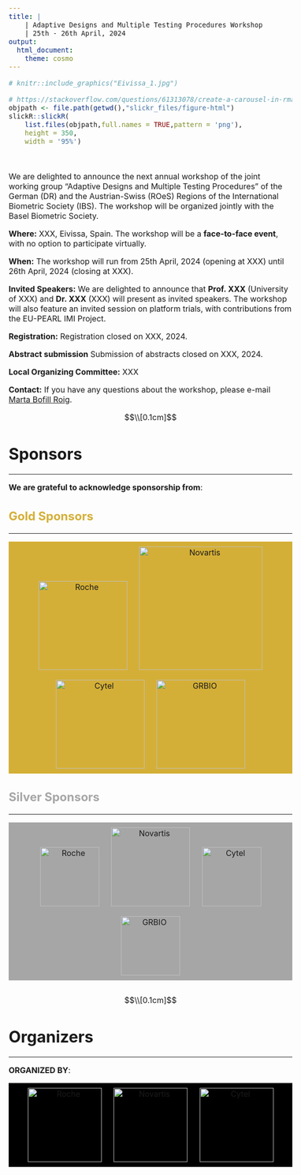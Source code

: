 ---
title: |
    | Adaptive Designs and Multiple Testing Procedures Workshop
    | 25th - 26th April, 2024
output:
  html_document:
    theme: cosmo
---

<style type="text/css">
h1.title {
  font-size: 36px;
  color: DarkRed;
  text-align: center;
}
</style>

<style type="text/css">
  body{
  font-size: 12pt;
}
</style> 

<style>
.sponsor {
  display: inline-block;
  margin: 10px;
}

.sponsor img {
  max-width: 100%;
  height: auto;
}

.sponsor-level-gold {
  text-align: center;
  margin-bottom: 30px;
  background-color: #D4AF37
}
.sponsor-level-silver {
  text-align: center;
  margin-bottom: 30px;
  background-color: #A6A6A6
}
.organizers {
  text-align: center;
  margin-bottom: 30px;
  background-color: #000000
}

</style>

```{r figurename, echo=FALSE, fig.cap="Eivissa Port", out.width = '60%', fig.align='center'}
# knitr::include_graphics("Eivissa_1.jpg")
```

```{r echo=FALSE}
# https://stackoverflow.com/questions/61313078/create-a-carousel-in-rmarkdown
objpath <- file.path(getwd(),"slickr_files/figure-html")
slickR::slickR(
    list.files(objpath,full.names = TRUE,pattern = 'png'),
    height = 350,
    width = '95%')
```




<br>

We are delighted to announce the next annual workshop of the joint working group “Adaptive Designs and Multiple Testing Procedures” of the German (DR) and the Austrian-Swiss (ROeS) Regions of the International Biometric Society (IBS). The workshop will be organized jointly with the Basel Biometric Society.

**Where:** XXX, Eivissa, Spain. The workshop will be a **face-to-face event**, with no option to participate virtually.

**When:** The workshop will run from 25th April, 2024 (opening at XXX) until 26th April, 2024 (closing at XXX).

**Invited Speakers:** We are delighted to announce that **Prof. XXX** (University of XXX) and **Dr. XXX** (XXX) will present as invited speakers. The workshop will also feature an invited session on platform trials, with contributions from the EU-PEARL IMI Project.


**Registration:** Registration closed on XXX, 2024.

**Abstract submission** Submission of abstracts closed on XXX, 2024.

**Local Organizing Committee:** XXX

**Contact:** If you have any questions about the workshop, please e-mail [Marta Bofill Roig](mailto:marta.bofillroig@meduniwien.ac.at).

$$\\[0.1cm]$$


# Sponsors

<hr>

**We are grateful to acknowledge sponsorship from**:

## <span style="color: #D4AF37;"><b>Gold Sponsors</b></span>

<hr>

```{=html}
<div class="sponsor-level-gold">
    <div class="sponsor">
        <img src="logos/Roche_logo2.PNG" alt="Roche" width="180">
    </div>
    <div class="sponsor">
        <img src="logos/Novartis_logo2.PNG" alt="Novartis" width="250">
    </div>
    <div class="sponsor">
        <img src="logos/logo_cytel2.png" alt="Cytel" width="180">
    </div>
    <div class="sponsor">
        <img src="logos/logo_GRBIO2.png" alt="GRBIO" width="180">
    </div>
</div>
```


## <span style="color: #A6A6A6;"><b>Silver Sponsors</b></span>

<hr>

```{=html}
<div class="sponsor-level-silver">
    <div class="sponsor">
        <img src="logos/Roche_logo2.PNG" alt="Roche" width="120">
    </div>
    <div class="sponsor">
        <img src="logos/Novartis_logo2.PNG" alt="Novartis" width="160">
    </div>
    <div class="sponsor">
        <img src="logos/logo_cytel2.png" alt="Cytel" width="120">
    </div>
    <div class="sponsor">
        <img src="logos/logo_GRBIO2.png" alt="GRBIO" width="120">
    </div>
</div>
```


<!-- ![](logos/Roche_logo.PNG){width=15%} -->
<!-- &nbsp;&nbsp; -->
<!-- ![](logos/Novartis_logo.PNG){width=25%} -->
<!-- &nbsp;&nbsp; -->
<!-- ![](logos/logo_GRBIO.jpg){width=13%} -->
<!-- &nbsp;&nbsp; -->
<!-- ![](logos/logo_cytel.png){width=15%} -->



$$\\[0.1cm]$$

# Organizers

<hr>

**ORGANIZED BY**:


```{=html}
<div class="organizers">
    <div class="sponsor">
        <img src="logos/ROeS.png" alt="Roche" width="150">
    </div>
    <div class="sponsor">
        <img src="logos/IBS_DR.PNG" alt="Novartis" width="150">
    </div>
    <div class="sponsor">
        <img src="logos/BSS_logo.PNG" alt="Cytel" width="150">
    </div>
</div>
```

<!-- ![](ROeS.png){width=13%} -->
<!-- ![](IBS_DR.PNG){width=13%} -->
<!-- ![](BSS_logo.PNG) -->


